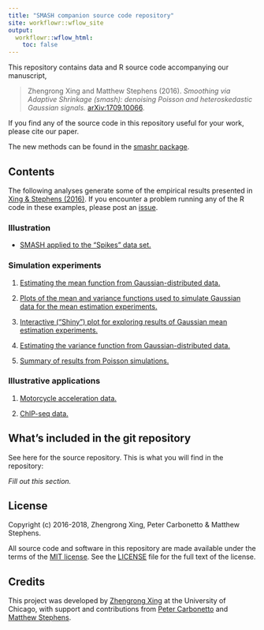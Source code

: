 ```yaml
---
title: "SMASH companion source code repository"
site: workflowr::wflow_site
output:
  workflowr::wflow_html:
    toc: false
---
```


This repository contains data and R source code accompanying our
manuscript,

> Zhengrong Xing and Matthew Stephens (2016). *Smoothing via Adaptive
Shrinkage (smash): denoising Poisson and heteroskedastic Gaussian
signals.* [arXiv:1709.10066][smash-preprint].

If you find any of the source code in this repository useful for your
work, please cite our paper.

The new methods can be found in the [smashr package][smashr].

## Contents

The following analyses generate some of the empirical results
presented in [Xing & Stephens (2016)][smash-preprint]. If you
encounter a problem running any of the R code in these examples,
please post an [issue][issues].

### Illustration

+ [SMASH applied to the "Spikes" data set.](spikesdemo.html)

### Simulation experiments

1. [Estimating the mean function from Gaussian-distributed
data.](gaussmeanest.html)

2. [Plots of the mean and variance functions used to simulate Gaussian data for the mean estimation experiments.](gaussian_signals.html)

3. [Interactive ("Shiny") plot for exploring results of Gaussian mean estimation experiments.](gauss_shiny_setup.html)

4. [Estimating the variance function from Gaussian-distributed
data.](gaussvarest.html)

5. [Summary of results from Poisson simulations.](poisson.html)

### Illustrative applications

1. [Motorcycle acceleration data.](motorcycle.html)

2. [ChIP-seq data.](chipseq.html)

## What's included in the git repository

See here for the source repository. This is what you will find in the
repository:

*Fill out this section.*

## License

Copyright (c) 2016-2018, Zhengrong Xing, Peter Carbonetto & Matthew
Stephens.

All source code and software in this repository are made available
under the terms of the [MIT license][mit-license]. See the
[LICENSE](LICENSE) file for the full text of the license.

## Credits

This project was developed by [Zhengrong Xing][zhengrong] at the
University of Chicago, with support and contributions from
[Peter Carbonetto][peter] and [Matthew Stephens][matthew].

[smash-github]: https://github.com/stephenslab/smash-paper
[smashr]: https://github.com/stephenslab/smashr
[smash-preprint]: http://arxiv.org/abs/1605.07787
[issues]: https://github.com/stephenslab/smash-paper/issues
[mit-license]: https://opensource.org/licenses/mit-license.html
[zhengrong]: https://github.com/zrxing
[peter]: http://pcarbo.github.io
[matthew]: http://stephenslab.uchicago.edu
